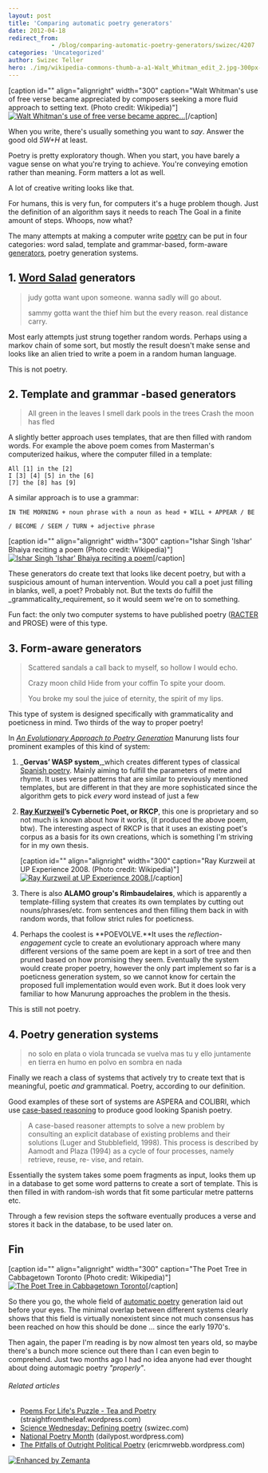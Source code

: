 ```yaml
---
layout: post
title: 'Comparing automatic poetry generators'
date: 2012-04-18
redirect_from: 
            - /blog/comparing-automatic-poetry-generators/swizec/4207
categories: 'Uncategorized'
author: Swizec Teller
hero: ./img/wikipedia-commons-thumb-a-a1-Walt_Whitman_edit_2.jpg-300px-Walt_Whitman_edit_2.jpg
---
```

\[caption id="" align="alignright" width="300" caption="Walt Whitman's use of free verse became appreciated by composers seeking a more fluid approach to setting text. (Photo credit: Wikipedia)"][![Walt Whitman's use of free verse became apprec...](./img/wikipedia-commons-thumb-a-a1-Walt_Whitman_edit_2.jpg-300px-Walt_Whitman_edit_2.jpg "Walt Whitman's use of free verse became apprec...")](http://commons.wikipedia.org/wiki/File:Walt_Whitman_edit_2.jpg)\[/caption]



When you write, there's usually something you want to _say_. Answer the good old _5W+H_ at least.



Poetry is pretty exploratory though. When you start, you have barely a vague sense on what you're trying to achieve. You're conveying emotion rather than meaning. Form matters a lot as well.



A lot of creative writing looks like that.



For humans, this is very fun, for computers it's a huge problem though. Just the definition of an algorithm says it needs to reach The Goal in a finite amount of steps. Whoops, now what?



The many attempts at making a computer write [poetry](http://en.wikipedia.org/wiki/Poetry "Poetry") can be put in four categories: word salad, template and grammar-based, form-aware [generators](http://en.wikipedia.org/wiki/Electric_generator "Electric generator"), poetry generation systems.

## 1. [Word Salad](http://en.wikipedia.org/wiki/Word_salad "Word salad") generators

> judy gotta want upon someone. wanna sadly will go about.
>
>
>
> sammy gotta want the thief him but the every reason. real distance carry.

Most early attempts just strung together random words. Perhaps using a markov chain of some sort, but mostly the result doesn't make sense and looks like an alien tried to write a poem in a random human language.



This is not poetry.

## 2. Template and grammar -based generators

> All green in the leaves I smell dark pools in the trees Crash the moon has fled

A slightly better approach uses templates, that are then filled with random words. For example the above poem comes from Masterman's computerized haikus, where the computer filled in a template:

```
All [1] in the [2]
I [3] [4] [5] in the [6]
[7] the [8] has [9]
```

A similar approach is to use a grammar:

```
IN THE MORNING + noun phrase with a noun as head + WILL + APPEAR / BE
```

```
/ BECOME / SEEM / TURN + adjective phrase
```

\[caption id="" align="alignright" width="300" caption="Ishar Singh 'Ishar' Bhaiya reciting a poem (Photo credit: Wikipedia)"][![Ishar Singh 'Ishar' Bhaiya reciting a poem](./img/wikipedia-commons-thumb-9-9f-Isharsinghbhaiyastanding.jpg-300px-Isharsinghbhaiyastanding.jpg "Ishar Singh 'Ishar' Bhaiya reciting a poem")](http://commons.wikipedia.org/wiki/File:Isharsinghbhaiyastanding.jpg)\[/caption]



These generators do create text that looks like decent poetry, but with a suspicious amount of human intervention. Would you call a poet just filling in blanks, well, a poet? Probably not. But the texts do fulfill the _grammaticality_requirement, so it would seem we're on to something.



Fun fact: the only two computer systems to have published poetry ([RACTER](http://en.wikipedia.org/wiki/Racter "Racter") and PROSE) were of this type.

## 3. Form-aware generators

> Scattered sandals a call back to myself, so hollow I would echo.
>
>
>
> Crazy moon child Hide from your coffin To spite your doom.
>
>
>
> You broke my soul the juice of eternity, the spirit of my lips.

This type of system is designed specifically with grammaticality and poeticness in mind. Two thirds of the way to proper poetry!



In _[An Evolutionary Approach to Poetry Generation](http://citeseerx.ist.psu.edu/viewdoc/summary?doi=10.1.1.9.5371)_ Manurung lists four prominent examples of this kind of system:

1. _**Gervas’ WASP system**,_which creates different types of classical [Spanish poetry](http://en.wikipedia.org/wiki/Spanish_poetry "Spanish poetry"). Mainly aiming to fulfill the parameters of metre and rhyme. It uses verse patterns that are similar to previously mentioned templates, but are different in that they are more sophisticated since the algorithm gets to pick _every_ word instead of just a few

2. **[Ray Kurzweil](http://en.wikipedia.org/wiki/Ray_Kurzweil "Ray Kurzweil")’s Cybernetic Poet, or RKCP**, this one is proprietary and so not much is known about how it works, (it produced the above poem, btw). The interesting aspect of RKCP is that it uses an existing poet's corpus as a basis for its own creations, which is something I'm striving for in my own thesis.



   \[caption id="" align="alignright" width="300" caption="Ray Kurzweil at UP Experience 2008. (Photo credit: Wikipedia)"][![Ray Kurzweil at UP Experience 2008.](./img/wikipedia-commons-thumb-4-4b-Ray_Kurzweil.jpg-300px-Ray_Kurzweil.jpg "Ray Kurzweil at UP Experience 2008.")](http://commons.wikipedia.org/wiki/File:Ray_Kurzweil.jpg)\[/caption]

3. There is also **ALAMO group's Rimbaudelaires**, which is apparently a template-filling system that creates its own templates by cutting out nouns/phrases/etc. from sentences and then filling them back in with random words, that follow strict rules for poeticness.

4. Perhaps the coolest is **POEVOLVE.**It uses the _reflection-engagement_ cycle to create an evolutionary approach where many different versions of the same poem are kept in a sort of tree and then pruned based on how promising they seem. Eventually the system would create proper poetry, however the only part implement so far is a poeticness generation system, so we cannot know for certain the proposed full implementation would even work. But it does look very familiar to how Manurung approaches the problem in the thesis.

This is still not poetry.

## 4. Poetry generation systems

> no solo en plata o viola truncada se vuelva mas tu y ello juntamente en tierra en humo en polvo en sombra en nada

Finally we reach a class of systems that actively try to create text that is meaningful, poetic _and_ grammatical. Poetry, according to our definition.



Good examples of these sort of systems are ASPERA and COLIBRI, which use [case-based reasoning](http://en.wikipedia.org/wiki/Case-based_reasoning "Case-based reasoning") to produce good looking Spanish poetry.

> A case-based reasoner attempts to solve a new problem by consulting an explicit database of existing problems and their solutions (Luger and Stubblefield, 1998). This process is described by Aamodt and Plaza (1994) as a cycle of four processes, namely retrieve, reuse, re- vise, and retain.

Essentially the system takes some poem fragments as input, looks them up in a database to get some word patterns to create a sort of template. This is then filled in with random-ish words that fit some particular metre patterns etc.



Through a few revision steps the software eventually produces a verse and stores it back in the database, to be used later on.

## Fin

\[caption id="" align="alignright" width="300" caption="The Poet Tree in Cabbagetown Toronto (Photo credit: Wikipedia)"][![The Poet Tree in Cabbagetown Toronto](./img/wikipedia-commons-thumb-3-34-The_Poet_Tree_in_Cabbagetown_Toronto.jpg-300px-The_Poet_Tree_in_Cabbagetown_Toronto.jpg "The Poet Tree in Cabbagetown Toronto")](http://commons.wikipedia.org/wiki/File:The_Poet_Tree_in_Cabbagetown_Toronto.jpg)\[/caption]



So there you go, the whole field of [automatic poetry](http://en.wikipedia.org/wiki/Surrealist_techniques "Surrealist techniques") generation laid out before your eyes. The minimal overlap between different systems clearly shows that this field is virtually nonexistent since not much consensus has been reached on how this should be done ... since the early 1970's.



Then again, the paper I'm reading is by now almost ten years old, so maybe there's a bunch more science out there than I can even begin to comprehend. Just two months ago I had no idea anyone had ever thought about doing automagic poetry _"properly"_.

###### Related articles

- [Poems For Life's Puzzle - Tea and Poetry](http://straightfromtheleaf.wordpress.com/2012/04/17/poems-for-lifes-puzzle-tea-and-poetry/) (straightfromtheleaf.wordpress.com)
- [Science Wednesday: Defining poetry](http://swizec.com/blog/science-wednesday-defining-poetry/swizec/4079) (swizec.com)
- [National Poetry Month](http://dailypost.wordpress.com/2012/04/17/national-poetry-month/) (dailypost.wordpress.com)
- [The Pitfalls of Outright Political Poetry](http://ericmrwebb.wordpress.com/2012/04/17/the-pitfalls-of-outright-political-poetry/) (ericmrwebb.wordpress.com)

[![Enhanced by Zemanta](http://img.zemanta.com/zemified_e.png?x-id=f9aadda6-c008-4f3f-9034-525689014f9a)](http://www.zemanta.com/ "Enhanced by Zemanta")